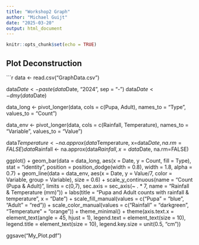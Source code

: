 ```yaml
---
title: "Workshop2 Graph"
author: "Michael Guijt"
date: "2025-03-20"
output: html_document
---
```


```r
knitr::opts_chunk$set(echo = TRUE)
```

## Plot Deconstruction

```r
data <- read.csv("GraphData.csv")

data$Date <- paste(data$Date, "2024", sep = "-")
data$Date <- dmy(data$Date)

data_long <- pivot_longer(data, cols = c(Pupa, Adult), names_to = "Type", values_to = "Count")

data_env <- pivot_longer(data, cols = c(Rainfall, Temperature), names_to = "Variable", values_to = "Value")

data$Temperature <- na.approx(data$Temperature, x=data$Date, na.rm=FALSE)
data$Rainfall <- na.approx(data$Rainfall, x=data$Date, na.rm=FALSE)


ggplot() +
  geom_bar(data = data_long, aes(x = Date, y = Count, fill = Type), stat = "identity", position = position_dodge(width = 0.8), width = 1.8, alpha = 0.7) +
  geom_line(data = data_env, aes(x = Date, y = Value/7, color = Variable, group = Variable), size = 0.6) +
  scale_y_continuous(name = "Count (Pupa & Adult)", limits = c(0,7), sec.axis = sec_axis(~ . * 7, name = "Rainfall & Temperature (mm)")) +
  labs(title = "Pupa and Adult counts with rainfall & temperature",
       x = "Date") +
  scale_fill_manual(values = c("Pupa" = "blue", "Adult" = "red")) +
  scale_color_manual(values = c("Rainfall" = "darkgreen", "Temperature" = "orange")) +
  theme_minimal() +
  theme(axis.text.x = element_text(angle = 45, hjust = 1), legend.text = element_text(size = 10), legend.title = element_text(size = 10), legend.key.size = unit(0.5, "cm"))

ggsave("My_Plot.pdf")